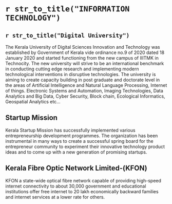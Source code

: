 # `r str_to_title("INFORMATION TECHNOLOGY")`
## `r str_to_title("Digital University")`
The Kerala University of Digital Sciences Innovation and Technology was established by Government of Kerala vide ordinance no.9 of 2020 dated 18 January 2020 and started functioning from the new  campus of IIITMK in Technocity. The new university will strive to be an international benchmark in conducting cutting edge research and implementing modern technological interventions in disruptive technologies. The university is aiming to create capacity building in post graduate and doctorate level in the areas of Artificial Intelligence and Natural Language Processing, Internet of things. Electronic Systems and Automation, Imaging Technologies, Data Analytics and Big Data, Cyber Security, Block chain, Ecological Informatics, Geospatial  Analytics etc…

## Startup Mission
Kerala Startup Mission has successfully implemented various entrepreneurship development programmes. The organization has been instrumental in many ways to create a successful spring board for the entrepreneur community to experiment their innovative technology product ideas and to come up with a new generation of promising startups.

## Kerala Fibre Optic Network Limited-(KFON)
KFON a state-wide optical fibre network capable of providing high-speed internet connectivity to about 30,000 government and educational institutions offer free internet to 20 lakh economically backward families and internet services at a lower rate for others.